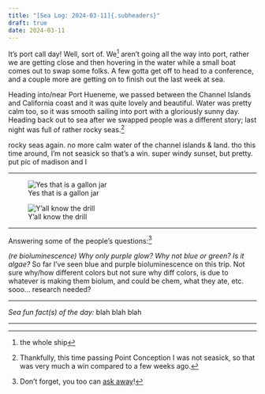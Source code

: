 ```yaml
---
title: "[Sea Log: 2024-03-11]{.subheaders}"
draft: true
date: 2024-03-11
---
```


::: {.div .bodyfont}

It's port call day! Well, sort of. We^[the whole ship] aren't going all the way into port, rather we are getting close and then hovering in the water while a small boat comes out to swap some folks. A few gotta get off to head to a conference, and a couple more are getting on to finish out the last week at sea. 

Heading into/near Port Hueneme, we passed between the Channel Islands and California coast and it was quite lovely and beautiful. Water was pretty calm too, so it was smooth sailing into port with a gloriously sunny day. Heading back out to sea after we swapped people was a different story; last night was full of rather rocky seas.^[Thankfully, this time passing Point Conception I was not seasick, so that was very much a win compared to a few weeks ago.]

rocky seas again. no more calm water of the channel islands & land. tho this time around, I'm not seasick so that's a win. 
super windy sunset, but pretty. put pic of madison and I

----

::: {layout="[36,64]"}

![Yes that is a gallon jar](pics/grace_pyro.jpg){fig-alt="a large pyrosome in a gallon-sized jar being held up by Grace"}

![Y'all know the drill](pics/sunset17.jpg){fig-alt="sunset over the ocean with streaky clouds"}
:::

----

[Answering some of the people's questions:^[Don't forget, you too can [ask away](https://seabuck.netlify.app/ama)!]]{.subheaders}

*(re bioluminescence) Why only purple glow? Why not blue or green? Is it algae?* So far I've seen blue and purple bioluminescence on this trip. Not sure why/how different colors but 
not sure why diff colors, is due to whatever is making them biolum, and could be chem, what they ate, etc. sooo... research needed?

----

*Sea fun fact(s) of the day:*  blah blah blah

----

:::

